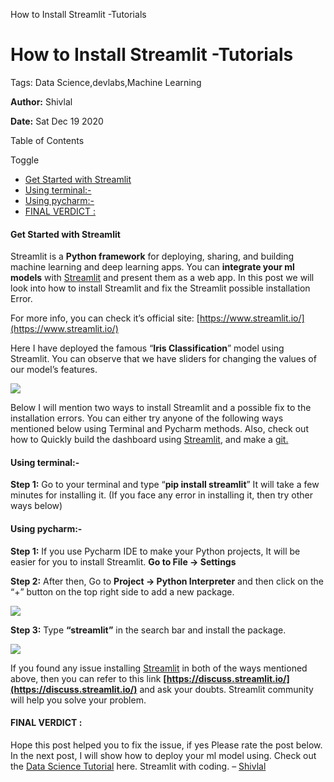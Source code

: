    How to Install Streamlit -Tutorials

How to Install Streamlit -Tutorials
===================================

Tags: Data Science,devlabs,Machine Learning

**Author:** Shivlal

**Date:** Sat Dec 19 2020

Table of Contents

Toggle

*   [Get Started with Streamlit](https://recodehive.com/how-to-install-streamlit-tutorials/#Get_Started_with_Streamlit "Get Started with Streamlit")
*   [Using terminal:-](https://recodehive.com/how-to-install-streamlit-tutorials/#Using_terminal "Using terminal:-")
*   [Using pycharm:-](https://recodehive.com/how-to-install-streamlit-tutorials/#Using_pycharm "Using pycharm:-")
*   [FINAL VERDICT :](https://recodehive.com/how-to-install-streamlit-tutorials/#FINAL_VERDICT "FINAL VERDICT :")

#### Get Started with Streamlit

Streamlit is a **Python framework** for deploying, sharing, and building machine learning and deep learning apps. You can **integrate your ml models** with [Streamlit](https://www.streamlit.io/) and present them as a web app. In this post we will look into how to install Streamlit and fix the Streamlit possible installation Error.

For more info, you can check it’s official site: [https://www.streamlit.io/](https://www.streamlit.io/)

Here I have deployed the famous “**Iris Classification**” model using Streamlit. You can observe that we have sliders for changing the values of our model’s features.

![](https://recodehive.com/wp-content/uploads/2020/12/Screenshot-105-1024x576.png)

Below I will mention two ways to install Streamlit and a possible fix to the installation errors. You can either try anyone of the following ways mentioned below using Terminal and Pycharm methods. Also, check out how to Quickly build the dashboard using [Streamlit](https://towardsdatascience.com/quickly-build-and-deploy-an-application-with-streamlit-988ca08c7e83?gi=2a3d0bd265f5), and make a [git.](https://recodehive.com/what-is-github-guide-to-beginner/)

#### Using terminal:-

**Step 1:** Go to your terminal and type “**pip install streamlit**” It will take a few minutes for installing it. (If you face any error in installing it, then try other ways below)

#### Using pycharm:-

**Step 1:** If you use Pycharm IDE to make your Python projects, It will be easier for you to install Streamlit. **Go to File -> Settings**

**Step 2:** After then, Go to **Project -> Python Interpreter** and then click on the “+” button on the top right side to add a new package.

![](https://recodehive.com/wp-content/uploads/2020/12/Screenshot-102-1024x576.png)

  
**Step 3:** Type **“streamlit”** in the search bar and install the package.

![](https://recodehive.com/wp-content/uploads/2020/12/Screenshot-103-1024x576.png)

If you found any issue installing [Streamlit](https://www.streamlit.io/) in both of the ways mentioned above, then you can refer to this link **[https://discuss.streamlit.io/](https://discuss.streamlit.io/)** and ask your doubts. Streamlit community will help you solve your problem.

#### FINAL VERDICT :

Hope this post helped you to fix the issue, if yes Please rate the post below. In the next post, I will show how to deploy your ml model using. Check out the [Data Science Tutorial](https://recodehive.com/data-science/) here. Streamlit with coding. – [Shivlal](https://www.linkedin.com/in/shivlal-sharma-91505a184/)